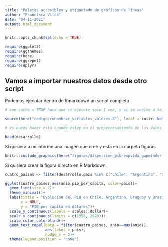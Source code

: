 ```yaml
---
title: "Paletas accesibles y etiquetado de gráficos de líneas"
author: "Francisca-Vilca"
date: "04-11-2021"
output: html_document
---
```


```r
knitr::opts_chunk$set(echo = TRUE)

require(ggplot2)
require(ggthemes)
require(here)
require(ggrepel)
require(dplyr)
```


## Vamos a importar nuestros datos desde otro script

Podemos ejecutar dentro de Rmarkdown un script completo

```r
# con cache = TRUE hace que se ejecute solo 1 vez, y si se vuelve a tejer se salta el bloque de codigo

source(here("codigo/renombrar_variables_valores.R"), local = knitr::knit_global())

# es bueno hacer esto cuando estoy en el preprocesamiento de los datos
```

```r
head(desarrollo)
```

Si quisiera a mi informe una imagen que creé y esta en la carpeta figuras

```r
knitr::include_graphics(here("figuras/dispersion_pib-expvida_gapminder.png"))
```

Si quisiera crear la figura directo en R Markdown

```r
cuatro_paises <- filter(desarrollo,pais %in% c("Chile", "Argentina", "Uruguay","Brasil"))

ggplot(cuatro_paises,aes(anio,pib_per_capita, color=pais))+
  geom_line(size = 2)+
  theme_minimal()+
  labs(tittle = "Evolución del PIB en Chile, Argentina, Uruguay y Brasil",
       x = NULL,
       y = "PIB per capita en dólares")+
  scale_y_continuous(labels = scales::dollar)+
  scale_x_continuous(limits = c(1958, 2020))+
  scale_color_colorblind()+
  geom_text_repel(data = filter(cuatro_paises, anio==max(anio)),
                  aes(label = pais),
                  nudge_x = 2)+
  theme(legend.position = "none")
```


